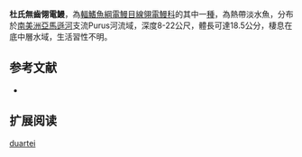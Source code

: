 {{Speciesbox
| name = 杜氏無齒翎電鰻
| image = 
| image_caption = 
| image_width = 250px
| status = NE
| status_system = IUCN3.1
| genus = Adontosternarchus
| species = duartei
| authority = [[de_Santana_&_Vari|de Santana & Vari]], 2012
| synonyms = 
}}
'''杜氏無齒翎電鰻'''，為[[輻鰭魚綱|輻鰭魚綱]][[電鰻目|電鰻目]][[線翎電鰻科|線翎電鰻科]]的其中一[[種|種]]，為熱帶淡水魚，分布於[[南美洲|南美洲]][[亞馬遜河|亞馬遜河]]支流Purus河流域，深度8-22公尺，體長可達18.5公分，棲息在底中層水域，生活習性不明。

==参考文献==
*{{FishBase_species|genus=Adontosternarchus|species=duartei|year=2015|month=9}}

== 扩展阅读 ==
{{refbegin}}
{{wikispecies-inline|Adontosternarchus duartei|杜氏無齒翎電鰻}}
{{refend}}
{{Taxonbar|from=Q21029496}}

[[Category:無齒翎電鰻屬|duartei]]


{{animal-stub}}